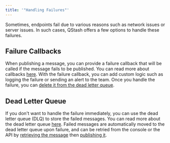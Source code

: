 ```yaml
---
title: '"Handling Failures"'
---
```

Sometimes, endpoints fail due to various reasons such as network issues or server issues.
In such cases, QStash offers a few options to handle these failures.
## Failure Callbacks
When publishing a message, you can provide a failure callback that will be called if the message fails to be published.
You can read more about callbacks [here](/qstash/features/callbacks).
With the failure callback, you can add custom logic such as logging the failure or sending an alert to the team.
Once you handle the failure, you can [delete it from the dead letter queue](/qstash/api/dlq/deleteMessage).
## Dead Letter Queue
If you don't want to handle the failure immediately, you can use the dead letter queue (DLQ) to store the failed messages.
You can read more about the dead letter queue [here](/qstash/features/dlq).
Failed messages are automatically moved to the dead letter queue upon failure, and can be retried from the console or
the API by [retrieving the message](/qstash/api/dlq/getMessage) then [publishing it](/qstash/api/publish).